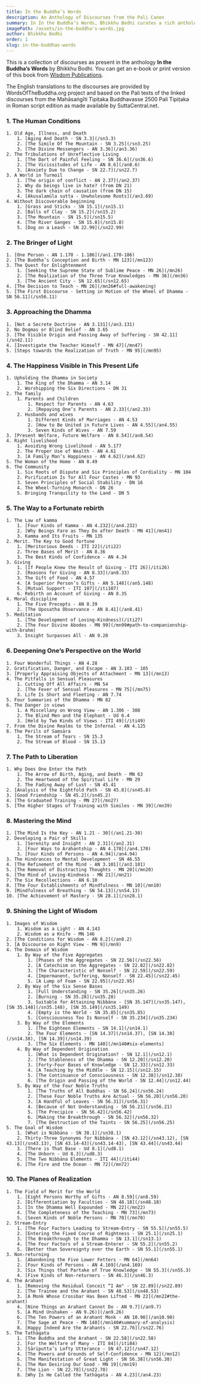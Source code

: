 ```yaml
---
title: In the Buddha’s Words
description: An Anthology of Discourses from the Pali Canon
summary: In In the Buddha’s Words, Bhikkhu Bodhi curates a rich anthology of discourses drawn from the Pali Canon that capture the full breadth of the Buddha’s teachings. Through these selected suttas, readers explore key themes such as impermanence, not-self, and the path to awakening, revealing how suffering arises and can ultimately be transcended. Each section is introduced with Bhikkhu Bodhi’s insightful commentary, which clarifies the practical application of the Dhamma in daily life. The book’s thematic structure provides a coherent roadmap to the Buddha’s profound insights, emphasizing their timeless relevance in overcoming the human predicament. In essence, In the Buddha’s Words serves as an invaluable guide for anyone seeking a clear and transformative overview of Early Buddhism.
imagePath: /assets/in-the-buddha's-words.jpg
author: Bhikkhu Bodhi
order: 1
slug: in-the-buddhas-words
---
```



<BookCard slug="in-the-buddhas-words" />

This is a collection of discourses as present in the anthology **In the Buddha’s Words** by Bhikkhu Bodhi. You can get an e-book or print version of this book from [Wisdom Publications](https://wisdomexperience.org/product/buddhas-words).

The English translations to the discourses are provided by WordsOfTheBuddha.org project and based on the Pali texts of the linked discourses from the Mahāsaṅgīti Tipiṭaka Buddhavasse 2500 Pali Tipiṭaka in Roman script edition as made available by SuttaCentral.net.

### 1. The Human Conditions
    1. Old Age, Illness, and Death
        1. [Aging And Death - SN 3.3](/sn3.3)
        2. [The Simile Of The Mountain - SN 3.25](/sn3.25)
        3. [The Divine Messengers - AN 3.36](/an3.36)
    2. The Tribulations of Unreflective Living
        1. [The Dart of Painful Feeling - SN 36.6](/sn36.6)
        2. [The Vicissitudes of Life - AN 8.6](/an8.6)
        3. [Anxiety Due to Change - SN 22.7](/sn22.7)
    3. A World in Turmoil
        1. [The origin of conflict - AN 2.37](/an2.37)
        2. Why do beings live in hate? (from DN 21)
        3. The dark chain of causation (from DN 15)
        4. [Akusalamūla sutta - Unwholesome Roots](/an3.69)
    4. Without Discoverable beginning
        1. [Grass and Sticks - SN 15.1](/sn15.1)
        2. [Balls of Clay - SN 15.2](/sn15.2)
        3. [The Mountain - SN 15.5](/sn15.5)
        4. [The River Ganges - SN 15.8](/sn15.8)
        5. [Dog on a Leash - SN 22.99](/sn22.99)

### 2. The Bringer of Light
    1. [One Person - AN 1.170 - 1.186](/an1.170-186)
    2. [The Buddha’s Conception and Birth - MN 123](/mn123)
    3. The Quest for Enlightenment
        1. [Seeking the Supreme State of Sublime Peace - MN 26](/mn26)
        2. [The Realization of the Three True Knowledges - MN 36](/mn36)
        3. [The Ancient City - SN 12.65](/sn12.65)
    4. [The Decision to Teach - MN 26](/mn26#full-awakening)
    5. [The First Discourse - Setting in Motion of the Wheel of Dhamma - SN 56.11](/sn56.11)

### 3. Approaching the Dhamma
    1. [Not a Secrete Doctrine - AN 3.131](/an3.131)
    2. No Dogmas or Blind Belief - AN 3.65
    3. [The Visible Origin and Passing Away of Suffering - SN 42.11](/sn42.11)
    4. [Investigate the Teacher Himself - MN 47](/mn47)
    5. [Steps towards the Realization of Truth - MN 95](/mn95)

### 4. The Happiness Visible in This Present Life
    1. Upholding the Dhamma in Society
        1. The King of the Dhamma - AN 3.14
        2. Worshipping the Six Directions - DN 31
    2. The family
        1. Parents and Children
            1. Respect for Parents - AN 4.63
            2. [Repaying One’s Parents - AN 2.33](/an2.33)
        2. Husbands and wives
            1. Different Kinds of Marriages - AN 4.53
            2. [How to Be United in Future Lives - AN 4.55](/an4.55)
            3. Seven Kinds of Wives - AN 7.59
    3. [Present Welfare, Future Welfare - AN 8.54](/an8.54)
    4. Right livelihood
        1. Avoiding Wrong Livelihood - AN 5.177
        2. The Proper Use of Wealth - AN 4.61
        3. [A Family Man’s Happiness - AN 4.62](/an4.62)
    5. The Woman of the Home - AN 8.49
    6. The Community
        1. Six Roots of Dispute and Six Principles of Cordiality - MN 104
        2. Purification Is for All Four Castes - MN 93
        3. Seven Principles of Social Stability - DN 16
        4. The Wheel-Turning Monarch - DN 26
        5. Bringing Tranquility to the Land - DN 5

### 5. The Way to a Fortunate rebirth
    1. The Law of kamma
        1. [Four Kinds of Kamma - AN 4.232](/an4.232)
        2. [Why Beings Fare as They Do after Death - MN 41](/mn41)
        3. Kamma and Its Fruits - MN 135
    2. Merit. The Key to Good fortune
        1. [Meritorious Deeds - ITI 22](/iti22)
        2. Three Bases of Merit - AN 8.36
        3. The Best Kinds of Confidence - AN 4.34
    3. Giving
        1. [If People Knew the Result of Giving - ITI 26](/iti26)
        2. [Reasons for Giving - AN 8.33](/an8.33)
        3. The Gift of Food - AN 4.57
        4. [A Superior Person’s Gifts - AN 5.148](/an5.148)
        5. [Mutual Support - ITI 107](/iti107)
        6. Rebirth on Account of Giving - AN 8.35
    4. Moral discipline
        1. The Five Precepts - AN 8.39
        2. [The Uposatha Observance - AN 8.41](/an8.41)
    5. Meditation
        1. [The Development of Loving-Kindness](/iti27)
        2. [The Four Divine Abodes - MN 99](/mn99#path-to-companionship-with-brahm)
        3. Insight Surpasses All - AN 9.20

### 6. Deepening One’s Perspective on the World
    1. Four Wonderful Things - AN 4.28
    2. Gratification, Danger, and Escape - AN 3.103 - 105
    3. [Properly Appraising Objects of Attachment - MN 13](/mn13)
    4. The Pitfalls in Sensual Pleasures
        1. Cutting Off All Affairs - MN 54
        2. [The Fever of Sensual Pleasures - MN 75](/mn75)
        3. Life Is Short and Fleeting - AN 7.74
    5. Four Summaries of the Dhamma - MN 82
    6. The Danger in views
        1. A Miscellany on Wrong View - AN 1.306 - 308
        2. The Blind Men and the Elephant - Ud 6.4
        3. [Held by Two Kinds of Views - ITI 49](/iti49)
    7. From the Divine Realms to the Infernal - AN 4.125
    8. The Perils of Saṃsāra
        1. The Stream of Tears - SN 15.3
        2. The Stream of Blood - SN 15.13

### 7. The Path to Liberation
    1. Why Does One Enter the Path
        1. The Arrow of Birth, Aging, and Death - MN 63
        2. The Heartwood of the Spiritual Life - MN 29
        3. The Fading Away of Lust - SN 45.41
    2. [Analysis of the Eightfold Path - SN 45.8](/sn45.8)
    3. [Good Friendship - SN 45.2](/sn45.2)
    4. [The Graduated Training - MN 27](/mn27)
    5. [The Higher Stages of Training with Similes - MN 39](/mn39)

### 8. Mastering the Mind
    1. [The Mind Is the Key - AN 1.21 - 30](/an1.21-30)
    2. Developing a Pair of Skills
        1. [Serenity and Insight - AN 2.31](/an2.31)
        2. [Four Ways to Arahantship - AN 4.170](/an4.170)
        3. [Four Kinds of Persons - AN 4.94](/an4.94)
    3. The Hindrances to Mental Development - SN 46.55
    4. [The Refinement of the Mind - AN 3.101](/an3.101)
    5. [The Removal of Distracting Thoughts - MN 20](/mn20)
    6. [The Mind of Loving-Kindness - MN 21](/mn21)
    7. The Six Recollections - AN 6.10
    8. [The Four Establishments of Mindfulness - MN 10](/mn10)
    9. [Mindfulness of Breathing - SN 54.13](/sn54.13)
    10. [The Achievement of Mastery - SN 28.1](/sn28.1)

### 9. Shining the Light of Wisdom
    1. Images of Wisdom
        1. Wisdom as a Light - AN 4.143
        2. Wisdom as a Knife - MN 146
    2. [The Conditions for Wisdom - AN 8.2](/an8.2)
    3. [A Discourse on Right View - MN 9](/mn9)
    4. The Domain of Wisdom
        1. By Way of the Five Aggregates
            1. [Phases of the Aggregates - SN 22.56](/sn22.56)
            2. [A Catechism on the Aggregates - SN 22.82](/sn22.82)
            3. [The Characteristic of Nonself - SN 22.59](/sn22.59)
            4. [Impermanent, Suffering, Nonself - SN 22.45](/sn22.45)
            5. [A Lump of Foam - SN 22.95](/sn22.95)
        2. By Way of the Six Sense Bases
            1. [Full Understanding - SN 35.26](/sn35.26)
            2. [Burning - SN 35.28](/sn35.28)
            3. Suitable for Attaining Nibbāna - [SN 35.147](/sn35.147), [SN 35.148](/sn35.148), [SN 35.149](/sn35.149)
            4. [Empty is the World - SN 35.85](/sn35.85)
            5. [Consciousness Too Is Nonself - SN 35.234](/sn35.234)
        3. By Way of the Elements
            1. [The Eighteen Elements - SN 14.1](/sn14.1)
            2. The Four Elements - [SN 14.37](/sn14.37), [SN 14.38](/sn14.38), [SN 14.39](/sn14.39)
            3. [The Six Elements - MN 140](/mn140#six-elements)
        4. By Way of Dependent Origination
            1. [What is Dependent Origination? - SN 12.1](/sn12.1)
            2. [The Stableness of the Dhamma - SN 12.20](/sn12.20)
            3. [Forty-Four Bases of Knowledge - SN 12.33](/sn12.33)
            4. [A Teaching by the Middle - SN 12.15](/sn12.15)
            5. [The Continuance of Consciousness - SN 12.38](/sn12.38)
            6. [The Origin and Passing of the World - SN 12.44](/sn12.44)
        5. By Way of the Four Noble Truths
            1. [The Truths of All Buddhas - SN 56.24](/sn56.24)
            2. [These Four Noble Truths Are Actual - SN 56.20](/sn56.20)
            3. [A Handful of Leaves - SN 56.31](/sn56.31)
            4. [Because of Not Understanding - SN 56.21](/sn56.21)
            5. [The Precipice - SN 56.42](/sn56.42)
            6. [Making the Breakthrough - SN 56.32](/sn56.32)
            7. [The Destruction of the Taints - SN 56.25](/sn56.25)
    5. The Goal of Wisdom
        1. [What is Nibbāna - SN 38.1](/sn38.1)
        2. Thirty-Three Synonyms for Nibbāna - [SN 43.12](/sn43.12), [SN 43.13](/sn43.13), [SN 43.14-43](/sn43.14-43), [SN 43.44](/sn43.44)
        3. [There is That Base - Ud 8.1](/ud8.1)
        4. [The Unborn - Ud 8.3](/ud8.3)
        5. [The Two Nibbāna Elements - ITI 44](/iti44)
        6. [The Fire and the Ocean - MN 72](/mn72)

### 10. The Planes of Realization
    1. The Field of Merit for the World
        1. [Eight Persons Worthy of Gifts - AN 8.59](/an8.59)
        2. [Differentiation by Faculties - SN 48.18](/sn48.18)
        3. [In the Dhamma Well Expounded - MN 22](/mn22)
        4. [The Completeness of the Teaching - MN 73](/mn73)
        5. [Seven Kinds of Noble Persons - MN 70](/mn70)
    2. Stream-Entry
        1. [The Four Factors Leading to Stream-Entry - SN 55.5](/sn55.5)
        2. [Entering the Fixed Course of Rightness - SN 25.1](/sn25.1)
        3. [The Breakthrough to the Dhamma - SN 13.1](/sn13.1)
        4. [The Four Factors of a Stream-Enterer - SN 55.2](/sn55.2)
        5. [Better than Sovereignty over the Earth - SN 55.1](/sn55.1)
    3. Non-returning
        1. [Abandoning the Five Lower Fetters - MN 64](/mn64)
        2. [Four Kinds of Persons - AN 4.169](/an4.169)
        3. [Six Things that Partake of True Knowledge - SN 55.3](/sn55.3)
        4. [Five Kinds of Non-returners - SN 46.3](/sn46.3)
    4. The Arahant
        1. [Removing the Residual Conceit “I Am" - SN 22.89](/sn22.89)
        2. [The Trainee and the Arahant - SN 48.53](/sn48.53)
        3. [A Monk Whose Crossbar Has Been Lifted - MN 22](/mn22#the-arahant)
        4. [Nine Things an Arahant Cannot Do - AN 9.7](/an9.7)
        5. [A Mind Unshaken - AN 9.26)](/an9.26)
        6. [The Ten Powers of an Arahant Monk - AN 10.90](/an10.90)
        7. [The Sage at Peace - MN 140](/mn140#summary-of-analysis)
        8. [Happy Indeed Are the Arahants - SN 22.76](/sn22.76)
    5. The Tathāgata
        1. [The Buddha and the Arahant - SN 22.58](/sn22.58)
        2. [For the Welfare of Many - ITI 84](/iti84)
        3. [Sāriputta’s Lofty Utterance - SN 47.12](/sn47.12)
        4. [The Powers and Grounds of Self-Confidence - MN 12](/mn12)
        5. [The Manifestation of Great Light - SN 56.38](/sn56.38)
        6. [The Man Desiring Our Good - MN 19](/mn19)
        7. [The Lion - SN 22.78](/sn22.78)
        8. [Why Is He Called the Tathāgata - AN 4.23](/an4.23)